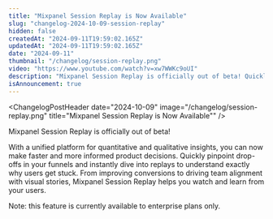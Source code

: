 ```yaml
---
title: "Mixpanel Session Replay is Now Available"
slug: "changelog-2024-10-09-session-replay"
hidden: false
createdAt: "2024-09-11T19:59:02.165Z"
updatedAt: "2024-09-11T19:59:02.165Z"
date: "2024-09-11"
thumbnail: "/changelog/session-replay.png"
video: "https://www.youtube.com/watch?v=xw7WWKc9oUI"
description: "Mixpanel Session Replay is officially out of beta! Quickly pinpoint drop-offs in your funnels and instantly dive into replays to understand exactly why users get stuck."
isAnnouncement: true
---
```


<ChangelogPostHeader
  date="2024-10-09"
  image="/changelog/session-replay.png"
  title="Mixpanel Session Replay is Now Available""
/>

Mixpanel Session Replay is officially out of beta!

With a unified platform for quantitative and qualitative insights, you can now make faster and more informed product decisions. Quickly pinpoint drop-offs in your funnels and instantly dive into replays to understand exactly why users get stuck. From improving conversions to driving team alignment with visual stories, Mixpanel Session Replay helps you watch and learn from your users.

Note: this feature is currently available to enterprise plans only.

<VideoButtonWithModal src="https://www.youtube.com/watch?v=xw7WWKc9oUI" />
